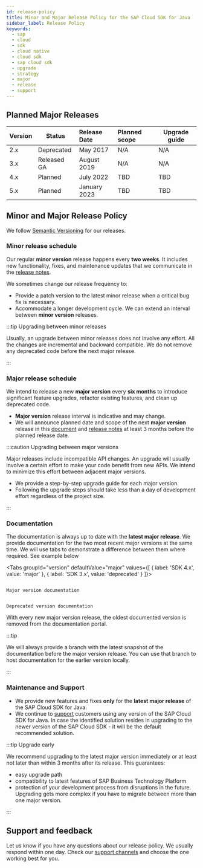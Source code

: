 ```yaml
---
id: release-policy
title: Minor and Major Release Policy for the SAP Cloud SDK for Java
sidebar_label: Release Policy
keywords:
  - sap
  - cloud
  - sdk
  - cloud native
  - cloud sdk
  - sap cloud sdk
  - upgrade
  - strategy
  - major
  - release
  - support
---
```



## Planned Major Releases

| Version | Status      | Release Date | Planned scope | Upgrade guide |
|:--------|-------------|:-------------|:--------------|---------------|
| 2.x     | Deprecated  | May 2017     | N/A           | N/A           |
| 3.x     | Released GA | August 2019  | N/A           | N/A           |
| 4.x     | Planned     | July 2022    | TBD           | TBD           |
| 5.x     | Planned     | January 2023 | TBD           | TBD           |

## Minor and Major Release Policy

We follow [Semantic Versioning](https://semver.org/) for our releases.

### Minor release schedule

Our regular **minor version** release happens every **two weeks**.
It includes new functionality, fixes, and maintenance updates that we communicate in the [release notes](./release-notes.mdx).

We sometimes change our release frequency to:

- Provide a patch version to the latest minor release when a critical bug fix is necessary.
- Accommodate a longer development cycle.
  We can extend an interval between **minor version** releases.

:::tip Upgrading between minor releases

Usually, an upgrade between minor releases does not involve any effort.
All the changes are incremental and backward compatible.
We do not remove any deprecated code before the next major release.

:::

### Major release schedule

We intend to release a new **major version** every **six months** to introduce significant feature upgrades, refactor existing features, and clean up deprecated code.

- **Major version** release interval is indicative and may change.
- We will announce planned date and scope of the next **major version** release in this [document](#planned-major-release-schedule) and [release notes](./release-notes.mdx) at least 3 months before the planned release date.

:::caution Upgrading between major versions

Major releases include incompatible API changes.
An upgrade will usually involve a certain effort to make your code benefit from new APIs.
We intend to minimize this effort between adjacent major versions.

- We provide a step-by-step upgrade guide for each major version.
- Following the upgrade steps should take less than a day of development effort regardless of the project size.

:::

### Documentation

The documentation is always up to date with the **latest major release**.
We provide documentation for the two most recent major versions at the same time.
We will use tabs to demonstrate a difference between them where required.
See example below

<Tabs groupId="version" defaultValue="major" values={[ { label: 'SDK 4.x', value: 'major' }, { label: 'SDK 3.x', value: 'deprecated' } ]}>

<TabItem value="major">

```

Major version documentation

```

</TabItem>

<TabItem value="deprecated">

```

Deprecated version documentation

```

</TabItem>

</Tabs>

With every new major version release, the oldest documented version is removed from the documentation portal.

:::tip

We will always provide a branch with the latest snapshot of the documentation before the major version release.
You can use that branch to host documentation for the earlier version locally.

:::

### Maintenance and Support

- We provide new features and fixes **only** for the **latest major release** of the SAP Cloud SDK for Java.
- We continue to [support](./../overview/support.mdx) customers using any version of the SAP Cloud SDK for Java.
  In case the identified solution resides in upgrading to the newer version of the SAP Cloud SDK - it will be the default recommended solution.

:::tip Upgrade early

We recommend upgrading to the latest major version immediately or at least not later than within 3 months after its release.
This guarantees:

- easy upgrade path
- compatibility to latest features of SAP Business Technology Platform
- protection of your development process from disruptions in the future.
  Upgrading gets more complex if you have to migrate between more than one major version.

:::

## Support and feedback

Let us know if you have any questions about our release policy.
We usually respond within one day.
Check our [support channels](../overview/support.mdx) and choose the one working best for you.
